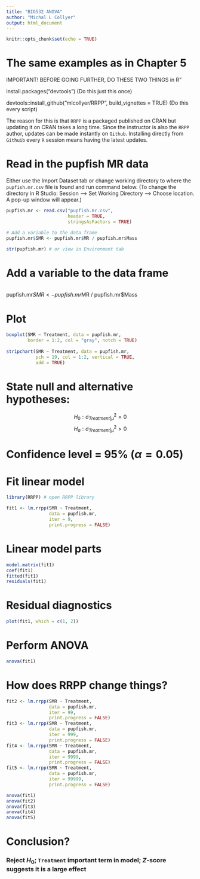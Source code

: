 ```yaml
---
title: "BIO532 ANOVA"
author: "Michal L Collyer"
output: html_document
---
```


```r
knitr::opts_chunk$set(echo = TRUE)
```

# The same examples as in Chapter 5

IMPORTANT! BEFORE GOING FURTHER, DO THESE TWO THINGS in R"

install.packages("devtools") (Do this just this once)

devtools::install_github("mlcollyer/RRPP", 
                         build_vignettes = TRUE) (Do this every script)
                         
The reason for this is that `RRPP` is a packaged published on CRAN but updating it on CRAN takes a long time.  Since the instructor is also the `RRPP` author, updates can be made instantly on `Github`.  Installing directly from `Githuib` every `R` session means having the latest updates.


# Read in the pupfish MR data
Either use the Import Dataset tab or change working directory to where the `pupfish.mr.csv` file is found and run command below.  (To change the directory in R Studio: Session --> Set Working Directory --> Choose location.  A pop-up window will appear.)

```r
pupfish.mr <- read.csv("pupfish.mr.csv", 
                       header = TRUE, 
                       stringsAsFactors = TRUE)

# Add a variable to the data frame
pupfish.mr$SMR <- pupfish.mr$MR / pupfish.mr$Mass

str(pupfish.mr) # or view in Environment tab
```

# Add a variable to the data frame

```r
```
pupfish.mr$SMR <- pupfish.mr$MR / pupfish.mr$Mass

# Plot
```r
boxplot(SMR ~ Treatment, data = pupfish.mr, 
        border = 1:2, col = "gray", notch = TRUE)
        
stripchart(SMR ~ Treatment, data = pupfish.mr, 
           pch = 19, col = 1:2, vertical = TRUE,
           add = TRUE)
```

# State null and alternative hypotheses:
$$H_0: \sigma^2_{Treatment|\mu} = 0$$
$$H_a: \sigma^2_{Treatment|\mu} > 0$$

# Confidence level = 95% ($\alpha = 0.05$)

# Fit linear model

```r
library(RRPP) # open RRPP library

fit1 <- lm.rrpp(SMR ~ Treatment, 
                data = pupfish.mr, 
                iter = 9, 
                print.progress = FALSE)

```

# Linear model parts
```r
model.matrix(fit1)
coef(fit1)
fitted(fit1)
residuals(fit1)
```

# Residual diagnostics
```r
plot(fit1, which = c(1, 2))
```

# Perform ANOVA
```r
anova(fit1)
```

# How does RRPP change things?
```r
fit2 <- lm.rrpp(SMR ~ Treatment, 
                data = pupfish.mr, 
                iter = 99, 
                print.progress = FALSE)
fit3 <- lm.rrpp(SMR ~ Treatment, 
                data = pupfish.mr, 
                iter = 999, 
                print.progress = FALSE)
fit4 <- lm.rrpp(SMR ~ Treatment, 
                data = pupfish.mr, 
                iter = 9999, 
                print.progress = FALSE)
fit5 <- lm.rrpp(SMR ~ Treatment, 
                data = pupfish.mr, 
                iter = 99999, 
                print.progress = FALSE)

anova(fit1)
anova(fit2)
anova(fit3)
anova(fit4)
anova(fit5)
```           

# Conclusion?

### Reject $H_0$; `Treatment` important term in model; $Z$-score suggests it is a large effect
